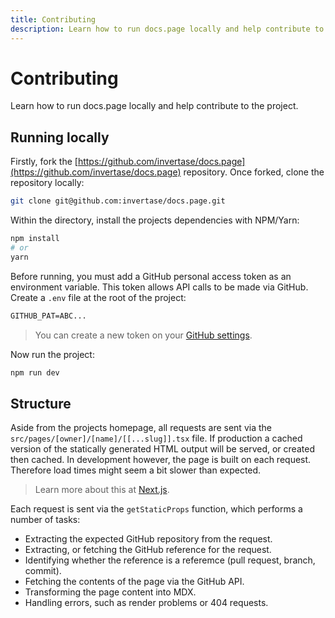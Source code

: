 ```yaml
---
title: Contributing
description: Learn how to run docs.page locally and help contribute to the project.
---
```


# Contributing

Learn how to run docs.page locally and help contribute to the project.

## Running locally

Firstly, fork the [https://github.com/invertase/docs.page](https://github.com/invertase/docs.page) repository.
Once forked, clone the repository locally:

```bash
git clone git@github.com:invertase/docs.page.git
```

Within the directory, install the projects dependencies with NPM/Yarn:

```bash
npm install
# or
yarn
```

Before running, you must add a GitHub personal access token as an environment variable. This token allows API calls
to be made via GitHub. Create a `.env` file at the root of the project:

```txt title=.env
GITHUB_PAT=ABC...
```

> You can create a new token on your [GitHub settings](https://github.com/settings/tokens).

Now run the project:

```bash
npm run dev
```

## Structure

Aside from the projects homepage, all requests are sent via the `src/pages/[owner]/[name]/[[...slug]].tsx` file. If production a cached version of the statically generated HTML output will be served,
or created then cached. In development however, the page is built on each request. Therefore load times might seem a bit slower than expected.

> Learn more about this at [Next.js](https://nextjs.org/docs/basic-features/data-fetching#getstaticprops-static-generation).

Each request is sent via the `getStaticProps` function, which performs a number of tasks:

- Extracting the expected GitHub repository from the request.
- Extracting, or fetching the GitHub reference for the request.
- Identifying whether the reference is a referemce (pull request, branch, commit).
- Fetching the contents of the page via the GitHub API.
- Transforming the page content into MDX.
- Handling errors, such as render problems or 404 requests.
